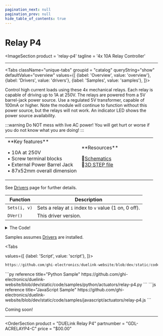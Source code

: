 ```yaml
---
pagination_next: null
pagination_prev: null
hide_table_of_contents: true
---
```



# Relay P4

<ImageSection
    product = 'relay-p4'
    tagline = '4x 10A Relay Controller'
></ImageSection>

---

<Tabs className="unique-tabs" groupid = "catalog" queryString="show" defaultValue="overview"
  values={[
    {label: 'Overview', value: 'overview'},
    {label: 'Drivers', value: 'drivers'},
    {label: 'Samples', value: 'samples'},
  ]}>

<TabItem value="overview">

Control high current loads using these 4x mechanical relays. Each relay is capable of driving up to 1A at 250V. The relays are powered from a 5V barrel-jack power source. Use a regulated 5V transformer, capable of 100mA or higher. Note the module will continue to function without this power source, but the relays will not work. An indicator LED shows the power source availability.

:::warning
Do NOT mess with live AC power! You will get hurt or worse if you do not know what you are doing!
:::

<table><td width='50%'>
**Key features**

• 10A at 250V<br/>
• Screw terminal blocks<br/>
• External Power Barrel Jack <br/>
• 87x52mm overall dimension<br/>

</td><td width='50%'>
**Resources**

📄[Schematics](pathname:///sch/gdl-acrelayp4-c.pdf)<br/>
🔩[3D STEP file](pathname:///3d/gdl-acrelayp4-c.step)<br/>

</td></table>
</TabItem>

<TabItem value="drivers">

See [Drivers](../../engine/drivers) page for further details.

Function | Description
--- | ---
`Sets(i, v)`  | Sets a relay at `i` index to `v` value (1 on, 0 off).
`DVer()`   | This driver version.

<details>
  <summary>The Code!</summary>



```py reference title="Relay P4 Driver"
https://github.com/ghi-electronics/duelink-website/blob/dev/static/code/drivers/actuators/relay-p4.txt
```

</details>
</TabItem>

<TabItem value="samples">

Samples assumes [Drivers](../../engine/drivers) are installed.

<Tabs

  values={[
    {label: 'Script', value: 'script'},
]}>

<TabItem value="script">

```py reference title="Script Sample"
https://github.com/ghi-electronics/duelink-website/blob/dev/static/code/samples/script/actuators/relay-p4.txt
```
</TabItem>

<TabItem value="py">
```py reference title="Python Sample"
https://github.com/ghi-electronics/duelink-website/blob/dev/static/code/samples/python/actuators/relay-p4.py
```
</TabItem>

<TabItem value="js">
```js reference title="JavaScript Sample"
https://github.com/ghi-electronics/duelink-website/blob/dev/static/code/samples/javascript/actuators/relay-p4.js
```

</TabItem>

</Tabs>

</TabItem>

<TabItem value="projects">Coming soon!</TabItem>

</Tabs>

---

<OrderSection
    product = "DUELink Relay P4"
    partnumber = "GDL-ACRELAYP4-C"
    price = "$00.00"
></OrderSection>

